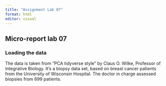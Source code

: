 ```yaml
---
title: "Assignment Lab 07"
format: html
editor: visual
---
```


## Micro-report lab 07

### Loading the data

The data is taken from “PCA tidyverse style” by Claus O. Wilke, Professor of Integrative Biology. It's a biopsy data set, based on breast cancer patients from the University of Wisconsin Hospital. The doctor in charge assessed biopsies from 699 patients.
